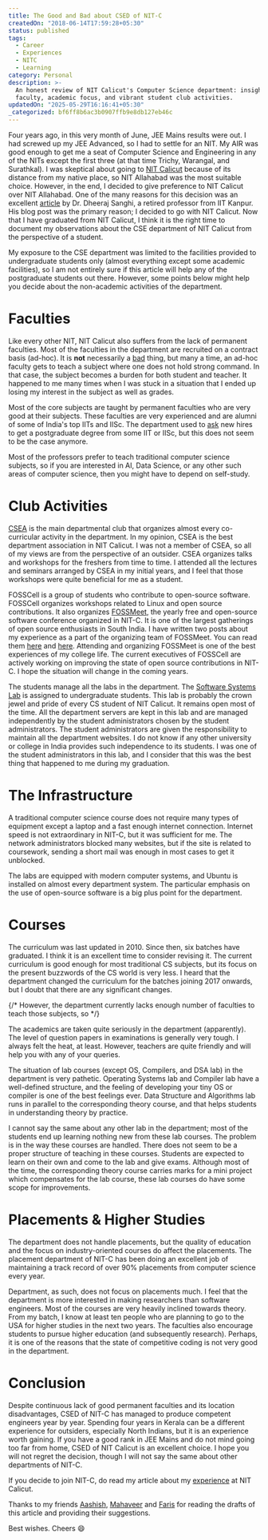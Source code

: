 ```yaml
---
title: The Good and Bad about CSED of NIT-C
createdOn: "2018-06-14T17:59:28+05:30"
status: published
tags:
  - Career
  - Experiences
  - NITC
  - Learning
category: Personal
description: >-
  An honest review of NIT Calicut's Computer Science department: insights on
  faculty, academic focus, and vibrant student club activities.
updatedOn: "2025-05-29T16:16:41+05:30"
_categorized: bf6ff8b6ac3b0907ffb9e8db127eb46c
---
```


Four years ago, in this very month of June, JEE Mains results were out. I had
screwed up my JEE Advanced, so I had to settle for an NIT. My AIR was good
enough to get me a seat of Computer Science and Engineering in any of the NITs
except the first three (at that time Trichy, Warangal, and Surathkal). I was
skeptical about going to [NIT Calicut](http://nitc.ac.in/) because of its
distance from my native place, so NIT Allahabad was the most suitable choice.
However, in the end, I decided to give preference to NIT Calicut over NIT
Allahabad. One of the many reasons for this decision was an excellent
[article](https://dsanghi.blogspot.com/2011/05/my-2011-list-of-recommended-csit.html)
by Dr. Dheeraj Sanghi, a retired professor from IIT Kanpur. His blog post was
the primary reason; I decided to go with NIT Calicut. Now that I have graduated
from NIT Calicut, I think it is the right time to document my observations about
the CSE department of NIT Calicut from the perspective of a student.

My exposure to the CSE department was limited to the facilities provided to
undergraduate students only (almost everything except some academic facilities),
so I am not entirely sure if this article will help any of the postgraduate
students out there. However, some points below might help you decide about the
non-academic activities of the department.

# Faculties

Like every other NIT, NIT Calicut also suffers from the lack of permanent
faculties. Most of the faculties in the department are recruited on a contract
basis (ad-hoc). It is **not** necessarily a
[bad](https://dsanghi.blogspot.com/2018/05/teaching-by-temps-it-is-budget-issue-too.html)
thing, but many a time, an ad-hoc faculty gets to teach a subject where one does
not hold strong command. In that case, the subject becomes a burden for both
student and teacher. It happened to me many times when I was stuck in a
situation that I ended up losing my interest in the subject as well as grades.

Most of the core subjects are taught by permanent faculties who are very good at
their subjects. These faculties are very experienced and are alumni of some of
India's top IITs and IISc. The department used to
[ask](https://dsanghi.blogspot.com/2011/05/my-2011-list-of-recommended-csit.html)
new hires to get a postgraduate degree from some IIT or IISc, but this does not
seem to be the case anymore.

Most of the professors prefer to teach traditional computer science subjects, so
if you are interested in AI, Data Science, or any other such areas of computer
science, then you might have to depend on self-study.

# Club Activities

[CSEA](http://assoc.cse.nitc.ac.in/) is the main departmental club that
organizes almost every co-curricular activity in the department. In my opinion,
CSEA is the best department association in NIT Calicut. I was not a member of
CSEA, so all of my views are from the perspective of an outsider. CSEA organizes
talks and workshops for the freshers from time to time. I attended all the
lectures and seminars arranged by CSEA in my initial years, and I feel that
those workshops were quite beneficial for me as a student.

FOSSCell is a group of students who contribute to open-source software. FOSSCell
organizes workshops related to Linux and open source contributions. It also
organizes [FOSSMeet](http://fossmeet.in/), the yearly free and open-source
software conference organized in NIT-C. It is one of the largest gatherings of
open source enthusiasts in South India. I have written two posts about my
experience as a part of the organizing team of FOSSMeet. You can read them
[here](/notes/fossmeet-17/) and [here](/notes/fossmeet-18/). Attending and
organizing FOSSMeet is one of the best experiences of my college life. The
current executives of FOSSCell are actively working on improving the state of
open source contributions in NIT-C. I hope the situation will change in the
coming years.

The students manage all the labs in the department. The
[Software Systems Lab](http://athena.nitc.ac.in/) is assigned to undergraduate
students. This lab is probably the crown jewel and pride of every CS student of
NIT Calicut. It remains open most of the time. All the department servers are
kept in this lab and are managed independently by the student administrators
chosen by the student administrators. The student administrators are given the
responsibility to maintain all the department websites. I do not know if any
other university or college in India provides such independence to its students.
I was one of the student administrators in this lab, and I consider that this
was the best thing that happened to me during my graduation.

# The Infrastructure

A traditional computer science course does not require many types of equipment
except a laptop and a fast enough internet connection. Internet speed is not
extraordinary in NIT-C, but it was sufficient for me. The network administrators
blocked many websites, but if the site is related to coursework, sending a short
mail was enough in most cases to get it unblocked.

The labs are equipped with modern computer systems, and Ubuntu is installed on
almost every department system. The particular emphasis on the use of
open-source software is a big plus point for the department.

# Courses

The curriculum was last updated in 2010. Since then, six batches have graduated.
I think it is an excellent time to consider revising it. The current curriculum
is good enough for most traditional CS subjects, but its focus on the present
buzzwords of the CS world is very less. I heard that the department changed the
curriculum for the batches joining 2017 onwards, but I doubt that there are any
significant changes.

{/* However, the department currently lacks enough number of faculties to teach those subjects, so */}

The academics are taken quite seriously in the department (apparently). The
level of question papers in examinations is generally very tough. I always felt
the heat, at least. However, teachers are quite friendly and will help you with
any of your queries.

The situation of lab courses (except OS, Compilers, and DSA lab) in the
department is very pathetic. Operating Systems lab and Compiler lab have a
well-defined structure, and the feeling of developing your tiny OS or compiler
is one of the best feelings ever. Data Structure and Algorithms lab runs in
parallel to the corresponding theory course, and that helps students in
understanding theory by practice.

I cannot say the same about any other lab in the department; most of the
students end up learning nothing new from these lab courses. The problem is in
the way these courses are handled. There does not seem to be a proper structure
of teaching in these courses. Students are expected to learn on their own and
come to the lab and give exams. Although most of the time, the corresponding
theory course carries marks for a mini project which compensates for the lab
course, these lab courses do have some scope for improvements.

# Placements & Higher Studies

The department does not handle placements, but the quality of education and the
focus on industry-oriented courses do affect the placements. The placement
department of NIT-C has been doing an excellent job of maintaining a track
record of over 90% placements from computer science every year.

Department, as such, does not focus on placements much. I feel that the
department is more interested in making researchers than software engineers.
Most of the courses are very heavily inclined towards theory. From my batch, I
know at least ten people who are planning to go to the USA for higher studies in
the next two years. The faculties also encourage students to pursue higher
education (and subsequently research). Perhaps, it is one of the reasons that
the state of competitive coding is not very good in the department.

# Conclusion

Despite continuous lack of good permanent faculties and its location
disadvantages, CSED of NIT-C has managed to produce competent engineers year by
year. Spending four years in Kerala can be a different experience for outsiders,
especially North Indians, but it is an experience worth gaining. If you have a
good rank in JEE Mains and do not mind going too far from home, CSED of NIT
Calicut is an excellent choice. I hope you will not regret the decision, though
I will not say the same about other departments of NIT-C.

If you decide to join NIT-C, do read my article about my
[experience](/notes/mistakes-that-i-made-in-nitc/) at NIT Calicut.

Thanks to my friends [Aashish](https://www.linkedin.com/in/aashishsatya),
[Mahaveer](https://www.linkedin.com/in/mahaveer-chouhan-575abba7/) and
[Faris](https://www.facebook.com/faris.shajahan.1) for reading the drafts of
this article and providing their suggestions.

Best wishes. Cheers 😄
